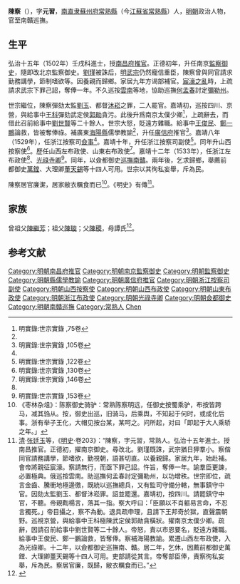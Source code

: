 {{明清人物信息框
| 姓名 = 陳察
| 原名 =
| 圖片名稱= 
| 圖片大小 =
| 圖片說明 = 
| 最高職務 = 都察院僉都御史巡撫南贛
| 國家 = 大明 
| 爵位 =
| 籍貫 = 直隸蘇州府常熟縣
| 族裔 = 
| 字號 = 字元習
| 諡號 =
| 出生日期 = 成化十八年（1482年）
| 出生地點 = 直隸常熟縣
| 逝世日期 = 嘉靖十八年（1539年）
| 逝世地點 = 直隸常熟縣
| 墓葬 =
| 配偶 = 
| 親屬 = 
| 出身 =
* 弘治十五年壬戌科同進士出身
| 經歷 =
| 著作 =  
}}
'''陳察'''（{{bd|1482年||1539年|catIdx=Ch}}），字'''元習'''，[[南直隶|南直隶]][[蘇州府|蘇州府]][[常熟縣|常熟縣]]（今[[江蘇省|江蘇省]][[常熟縣|常熟縣]]）人，[[明朝|明朝]]政治人物，官至南贛巡撫。

==生平==
弘治十五年（1502年）壬戌科進士，授[[南昌府|南昌府]][[推官|推官]]。正德初年，升任南京[[監察御史|監察御史]]，隨即改北京監察御史。[[劉瑾|劉瑾]]被誅后，[[明武宗|明武宗]]仍然寵信重臣，陳察曾與同官請求勤務講學，節制嗜欲等。因養親而歸鄉。家居九年方谒部補官。[[宸濠之亂|宸濠之亂]]時，上疏請求武宗下罪己詔，奪俸一年。不久巡按[[雲南|雲南]]等地，協助巡撫[[何孟春|何孟春]]討定[[彌勒州|彌勒州]]。

世宗繼位，陳察彈劾太監[[劉玉|劉玉]]、都督[[沐崧|沐崧]]之罪，二人罷官。嘉靖初，巡按四川、京營，與給事中[[王科|王科]]彈劾武定侯[[郭勛|郭勛]]貪污。此後升爲南京太僕少卿<ref name="明實錄:世宗實錄 ,75卷">明實錄:世宗實錄 ,75卷</ref>，上疏辭去，而借此召前給事中[[劉世賢|劉世賢]]等二十餘人。世宗大怒，貶遠方雜職。給事中[[王俊民|王俊民]]、[[鄭一鵬|鄭一鵬]]論救，皆被奪俸祿。補廣東[[海陽縣|海陽縣]]儒學教諭<ref name="明實錄:世宗實錄 ,75卷"/>，升任[[廣信府|廣信府]]推官<ref name="明實錄:世宗實錄 ,105卷">明實錄:世宗實錄 ,105卷</ref>。嘉靖八年（1529年），任浙江按察司[[僉事|僉事]]<ref name="明實錄:世宗實錄 ,105卷"/>。嘉靖十年，升任浙江按察司副使<ref>明實錄:世宗實錄 ,122卷</ref>。同年升山西按察使<ref>明實錄:世宗實錄 ,130卷</ref>。歷任山西左布政使、山東右布政使<ref name="明實錄:世宗實錄 ,146卷">明實錄:世宗實錄 ,146卷</ref>。嘉靖十二年（1533年），任浙江左布政使<ref name="明實錄:世宗實錄 ,146卷"/>、[[光祿寺卿|光祿寺卿]]<ref>明實錄:世宗實錄 ,153卷</ref>。同年，以僉都御史[[南贛巡撫|巡撫南贛]]。兩年後，乞求歸鄉，舉薦前都御史[[萬鏜|萬鏜]]、大理卿[[董天錫|董天錫]]等十四人可用。世宗以其徇私妄舉，斥為民。

陳察居官廉潔，居家敝衣糲食而已<ref>《枣林杂俎》：陈察御史骑驴：常熟陈察明远，任御史按蜀乘驴，布按皆跨马，减其驺从。按，御史出巡，旧骑马，后乘舆，不知起于何时，或成化后事。浙有举子王化，大帽见按台某，某呵之。问所起，对曰「即起于大人乘轿之年。」</ref>。《明史》有傳<ref>[[清|清]]·[[张廷玉|张廷玉]]等，《[[明史|明史]]·卷203》：“陳察，字元習，常熟人。弘治十五年進士。授南昌推官。正德初，擢南京御史。尋改北。劉瑾既誅，武宗猶日狎羣小。察偕同官請務講學，節嗜欲，勤視朝，語甚切直。以養親歸。家居九年，始赴補。會帝將親征宸濠。察請無行，而亟下罪己詔。忤旨，奪俸一年。諭羣臣更諫，必置極典。俄巡按雲南。助巡撫何孟春討定彌勒州，以功增秩。世宗即位，疏言金齒、騰衝地極邊徼，既統以巡撫總兵，又有監司守備分轄，無事鎮守中官。因劾太監劉玉、都督沐崧罪。詔並罷還。嘉靖初，按四川。請罷鎮守中官，不聽。帝親鞫楊言，落其一指。察大呼曰：「臣願以不肖軀易言命，不忍言獨死。」帝目攝之，察不為動。退具疏申理，且請下王邦奇於獄，直聲震朝野。巡視京營，與給事中王科極陳武定侯郭勛貪橫狀。擢南京太僕少卿。疏辭，因請召前給事中劉世賢等二十餘人。帝怒，責以市恩要名，貶遠方雜職。給事中王俊民、鄭一鵬論救，皆奪俸。察補海陽教諭。累遷山西左布政使，入為光祿卿。十二年，以僉都御史巡撫南、贛。居二年，乞休，因薦前都御史萬鏜、大理卿董天錫等十四人可用。吏部請從其言。帝奪部臣俸，責察徇私妄舉，斥為民。察居官廉，既歸，敝衣糲食而已。”</ref>。

==家族==
曾祖父[[陳繼芳|陳繼芳]]；祖父[[陳璇|陳璇]]；父[[陳稷|陳稷]]，母譚氏<ref>{{Cite book|title=天一阁藏明代科举录选刊 登科录 点校本|last=龚延明主编|first=|publisher=宁波出版社|year=2016|isbn=978-7-5526-2320-8|location=宁波|pages=|quote=《天一閣藏明代科舉錄選刊.登科錄》之《弘治十五年進士登科錄》}}</ref>。

==参考文献==
{{reflist}}

{{弘治十五年壬戌科殿試金榜}}
{{DEFAULTSORT:Chen陳}}
[[Category:明朝南昌府推官|Category:明朝南昌府推官]]
[[Category:明朝南京監察御史|Category:明朝南京監察御史]]
[[Category:明朝監察御史|Category:明朝監察御史]]
[[Category:明朝縣儒學教諭|Category:明朝縣儒學教諭]]
[[Category:明朝廣信府推官|Category:明朝廣信府推官]]
[[Category:明朝浙江按察司副使|Category:明朝浙江按察司副使]]
[[Category:明朝山西按察使|Category:明朝山西按察使]]
[[Category:明朝山西布政使|Category:明朝山西布政使]]
[[Category:明朝山東布政使|Category:明朝山東布政使]]
[[Category:明朝浙江布政使|Category:明朝浙江布政使]]
[[Category:明朝光祿寺卿|Category:明朝光祿寺卿]]
[[Category:明朝僉都御史|Category:明朝僉都御史]]
[[Category:明朝南贛巡撫|Category:明朝南贛巡撫]]
[[Category:常熟人|Category:常熟人]]
[[Category:陳姓|Chen]]